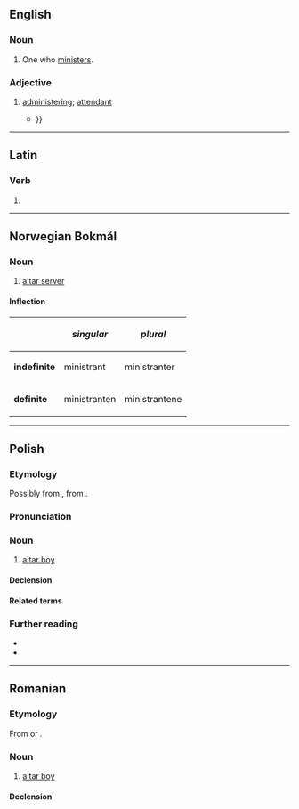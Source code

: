 {{also|Ministrant}}
==English==

===Noun===
{{en-noun}}

# One who [[minister]]s.

===Adjective===
{{en-adj|-}}

# [[administer]]ing; [[attendant]]
#* {{RQ:Shelley Poetical Works|I|The Revolt of Islam|221| That gentle Hermit, in my helpless woe,<br>By my sick couch was busy to and fro,<br>Like a strong spirit '''ministrant''' of good: {{...}}}}

----

==Latin==

===Verb===
{{la-verb-form|ministrant}}

# {{inflection of|la|ministrō||3|p|pres|actv|indc}}

----

==Norwegian Bokmål==

===Noun===
{{wikipedia|lang=no}}
{{head|nb|noun}}

# [[altar server]]

====Inflection====
{|class="wikitable"
!
!''singular''
!''plural''
|-
|'''indefinite'''
|ministrant
|ministranter
|-
|'''definite'''
|ministranten
|ministrantene
|}

----

==Polish==
{{wp|lang=pl}}

===Etymology===
Possibly from {{bor|pl|de|Ministrant}}, from {{der|pl|la|ministrāns}}.

===Pronunciation===
{{pl-p|a=Pl-ministrant.ogg}}

===Noun===
{{pl-noun|m-pr|f=ministrantka}}

# [[altar boy]]

====Declension====
{{pl-decl-noun-m-pr}}

====Related terms====
{{col3|pl|title=adjective|ministrancki}}
{{col3|pl|title=noun|ministrantura}}

===Further reading===
* {{R:pl:WSJP}}
* {{R:pl:PWN}}

{{C|pl|Roman Catholicism|Male children}}

----

==Romanian==

===Etymology===
From {{bor|ro|it|ministrante}} or {{bor|ro|de|Ministrant}}.

===Noun===
{{ro-noun|m|ministranți}}

# [[altar boy]]

====Declension====
{{ro-noun-m|pl=ministranți}}